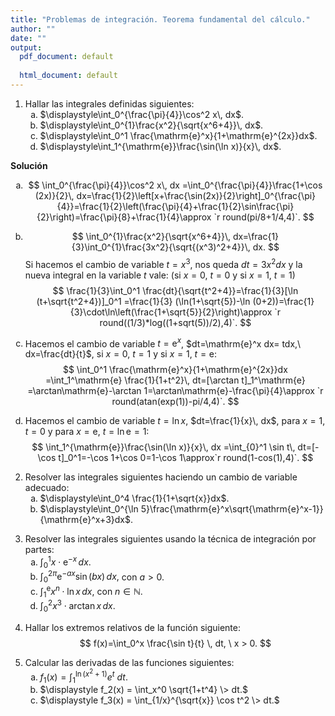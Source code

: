 ```yaml
---
title: "Problemas de integración. Teorema fundamental del cálculo."
author: ""
date: ""
output:
  pdf_document: default
              
  html_document: default
---
```


1. Hallar las integrales definidas siguientes:
    a) $\displaystyle\int_0^{\frac{\pi}{4}}\cos^2 x\, dx$.
    a) $\displaystyle\int_0^{1}\frac{x^2}{\sqrt{x^6+4}}\, dx$.
    a) $\displaystyle\int_0^1 \frac{\mathrm{e}^x}{1+\mathrm{e}^{2x}}dx$.
    a) $\displaystyle\int_1^{\mathrm{e}}\frac{\sin(\ln x)}{x}\, dx$.

**Solución**

a) 
$$
\int_0^{\frac{\pi}{4}}\cos^2 x\, dx =\int_0^{\frac{\pi}{4}}\frac{1+\cos (2x)}{2}\, dx=\frac{1}{2}\left[x+\frac{\sin(2x)}{2}\right]_0^{\frac{\pi}{4}}=\frac{1}{2}\left(\frac{\pi}{4}+\frac{1}{2}\sin\frac{\pi}{2}\right)=\frac{\pi}{8}+\frac{1}{4}\approx `r round(pi/8+1/4,4)`.
$$

b) 
$$
\int_0^{1}\frac{x^2}{\sqrt{x^6+4}}\, dx=\frac{1}{3}\int_0^{1}\frac{3x^2}{\sqrt{(x^3)^2+4}}\, dx.
$$
Si hacemos el cambio de variable $t=x^3$, nos queda $dt=3x^2dx$ y la nueva integral en la variable $t$ vale: (si $x=0$, $t=0$ y si $x=1$, $t=1$)
$$
\frac{1}{3}\int_0^1 \frac{dt}{\sqrt{t^2+4}}=\frac{1}{3}[\ln (t+\sqrt{t^2+4})]_0^1 =\frac{1}{3} (\ln(1+\sqrt{5})-\ln (0+2))=\frac{1}{3}\cdot\ln\left(\frac{1+\sqrt{5}}{2}\right)\approx `r round((1/3)*log((1+sqrt(5))/2),4)`.
$$

c) Hacemos el cambio de variable $t=\mathrm{e}^x$, $dt=\mathrm{e}^x dx= tdx,\ dx=\frac{dt}{t}$, si $x=0$, $t=1$ y si $x=1$, $t=\mathrm{e}$:
$$
\int_0^1 \frac{\mathrm{e}^x}{1+\mathrm{e}^{2x}}dx  =\int_1^\mathrm{e} \frac{1}{1+t^2}\, dt=[\arctan t]_1^\mathrm{e} =\arctan\mathrm{e}-\arctan 1=\arctan\mathrm{e}-\frac{\pi}{4}\approx `r round(atan(exp(1))-pi/4,4)`.
$$

d) Hacemos el cambio de variable $t=\ln x$, $dt=\frac{1}{x}\, dx$, para $x=1$, $t=0$ y para $x=\mathrm{e}$, $t=\ln\mathrm{e}=1$:
$$
\int_1^{\mathrm{e}}\frac{\sin(\ln x)}{x}\, dx =\int_{0}^1 \sin t\, dt=[-\cos t]_0^1=-\cos 1+\cos 0=1-\cos 1\approx`r round(1-cos(1),4)`.
$$
\newpage

2. Resolver las integrales siguientes haciendo un cambio de variable adecuado:
    a) $\displaystyle\int_0^4 \frac{1}{1+\sqrt{x}}dx$.
    a) $\displaystyle\int_0^{\ln 5}\frac{\mathrm{e}^x\sqrt{\mathrm{e}^x-1}}{\mathrm{e}^x+3}dx$.

\newpage

3. Resolver las integrales siguientes usando la técnica de integración por partes:
    a) $\displaystyle\int_0^1 x\cdot\mathrm{e}^{-x}\, dx.$
    a) $\displaystyle\int_0^{2\pi} \mathrm{e}^{-a x}\sin (bx)\, dx,$ con $a>0$.
    a) $\displaystyle\int_1^\mathrm{e}x^n\cdot \ln x\, dx,$ con $n\in\mathbb{N}$.
    a) $\displaystyle\int_0^2 x^3\cdot\arctan x\, dx.$

\newpage

4. Hallar los extremos relativos de la función siguiente:
$$
f(x)=\int_0^x \frac{\sin t}{t} \, dt, \ x > 0.
$$

\newpage

5. Calcular las derivadas de las funciones siguientes:
    a) $\displaystyle f_1(x) = \int_1^{\ln (x^2+1)} e^t \> dt.$
    a) $\displaystyle f_2(x) = \int_x^0 \sqrt{1+t^4} \> dt.$
    a) $\displaystyle f_3(x) = \int_{1/x}^{\sqrt{x}} \cos t^2 \> dt.$
